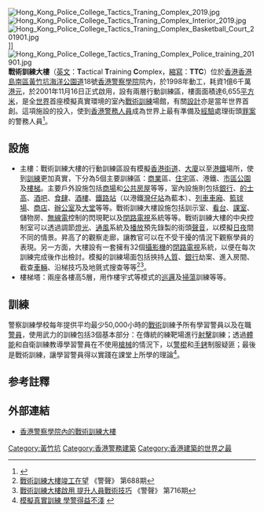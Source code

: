 [[File:Hong_Kong_Police_College_Tactics_Traning_Complex_2019.jpg|thumb]]
[[File:Hong_Kong_Police_College_Tactics_Traning_Complex_Interior_2019.jpg|thumb]]
[[File:Hong_Kong_Police_College_Tactics_Traning_Complex_Basketball_Court_201901.jpg|thumb]]]]
[[File:Hong_Kong_Police_College_Tactics_Traning_Complex_Police_training_201901.jpg|thumb]]
'''戰術訓練大樓'''（[[英文|英文]]：'''T'''actical '''T'''raining '''C'''omplex，[[縮寫|縮寫]]：'''TTC'''）位於[[香港|香港]][[香港島|香港島]][[南區_(香港)|南區]][[黃竹坑|黃竹坑]][[海洋公園道|海洋公園道]]18號[[香港警察學院|香港警察學院]]院內，於1998年動工，耗資1億6千萬[[港元|港元]]，於2001年11月16日正式啟用，設有兩層行動訓練區，樓面面積達6,655[[平方米|平方米]]，是全[[世界|世界]]首座模擬真實環境的室內[[戰術|戰術]][[訓練|訓練]]場館，有關[[設計|設計]]亦是當年世界首創。這項施設的投入，使到[[香港警務人員|香港警務人員]]成為世界上最有準備及[[經驗|經驗]]處理街頭[[罪案|罪案]]的警務人員<ref>{{Cite web |url=http://www.info.gov.hk/gia/general/200204/10/0410260.htm |title=立法會四題：警察戰術訓練大樓 |access-date=2010-11-04 |archive-date=2010-02-01 |archive-url=https://web.archive.org/web/20100201180904/http://www.info.gov.hk/gia/general/200204/10/0410260.htm |dead-url=no }}</ref>。

== 設施 ==
*主樓：戰術訓練大樓的行動訓練區設有模擬[[香港街道|香港街道]]、[[大廈|大廈]]以至[[港鐵|港鐵]]場所，使到[[訓練|訓練]]更加真實，下分為5個主要訓練區：[[商業|商業]]區、[[住宅|住宅]]區、港鐵、[[市區|市區]][[公園|公園]]及[[樓梯|樓梯]]。主要戶外設施包括[[商場|商場]]和[[香港公共房屋|公共房屋]]等等，室內設施則包括[[銀行|銀行]]、[[的士高|的士高]]、[[酒吧|酒吧]]、[[食肆|食肆]]、[[酒樓|酒樓]]、[[鐵路站|鐵路站]]（以港鐵[[灣仔站|灣仔站]]為藍本）、[[列車|列車]][[車廂|車廂]]、[[籃球場|籃球場]]、[[商店|商店]]、[[辦公室|辦公室]]及[[大堂|大堂]]等等。戰術訓練大樓設施包括訓示室、[[看台|看台]]、[[課室|課室]]、儲物房、[[無線電|無線電]]控制的閃現靶以及[[閉路電視|閉路電視]]系統等等。戰術訓練大樓的中央控制室可以透過調節[[燈光|燈光]]、[[通風|通風]]系統及[[播放|播放]]預先錄製的街頭[[聲音|聲音]]，以模擬[[日|日]][[夜|夜]]間不同的情景。昇高了的觀察走廊，讓教官可以在不受干擾的情況下觀察學員的表現。另一方面，大樓設有一套擁有32個[[攝影機|攝影機]]的[[閉路電視|閉路電視]]系統，以便在每次訓練完成後作出檢討。模擬的訓練場面包括挾持[[人質|人質]]、[[銀行|銀行]]劫案、進入房間、截查[[車輛|車輛]]、沿梯技巧及地氈式搜查等等<ref>[http://www.police.gov.hk/offbeat/688/012_c.htm 戰術訓練大樓竣工在望] {{Wayback|url=http://www.police.gov.hk/offbeat/688/012_c.htm |date=20191005142937 }} 《警聲》 第688期</ref><ref>[http://www.police.gov.hk/offbeat/716/chi/ 戰術訓練大樓啟用 提升人員戰術技巧] {{Wayback|url=http://www.police.gov.hk/offbeat/716/chi/ |date=20191005143754 }} 《警聲》 第716期</ref>。
*樓梯塔：兩座各樓高5層，用作樓宇式等模式的[[巡邏|巡邏]]及[[掃蕩|掃蕩]]訓練等等。

== 訓練 ==
警察訓練學校每年提供平均最少50,000小時的[[戰術|戰術]]訓練予所有學習警員以及在職[[警員_(香港)|警員]]，使用武力的訓練包括3個基本部分：在傳統的練靶場進行[[射擊|射擊]]訓練；透過[[體能|體能]]和自衛訓練教導學習警員在不使用[[槍械|槍械]]的情況下，以[[警棍|警棍]]和[[手銬|手銬]]制服疑匪；最後是戰術訓練，讓學習警員得以實踐在課堂上所學的理論<ref>[http://www3.news.gov.hk/isd/ebulletin/tc/category/lawandorder/021121/features/html/021121e08001.htm# 模擬真實訓練 學警得益不淺] {{webarchive|url=https://web.archive.org/web/20090619183955/http://www3.news.gov.hk/isd/ebulletin/tc/category/lawandorder/021121/features/html/021121e08001.htm |date=2009-06-19 }}</ref>。

== 参考註釋 ==
{{reflist|2}}

==外部連結==
*[http://big5.gmw.cn/g2b/mil.gmw.cn/2011-12/12/content_3157789.htm 香港警察學院內的戰術訓練大樓]{{dead link|date=2018年3月 |bot=InternetArchiveBot |fix-attempted=yes }}

[[Category:黃竹坑|Category:黃竹坑]]
[[Category:香港警務建築|Category:香港警務建築]]
[[Category:香港建築的世界之最|Category:香港建築的世界之最]]